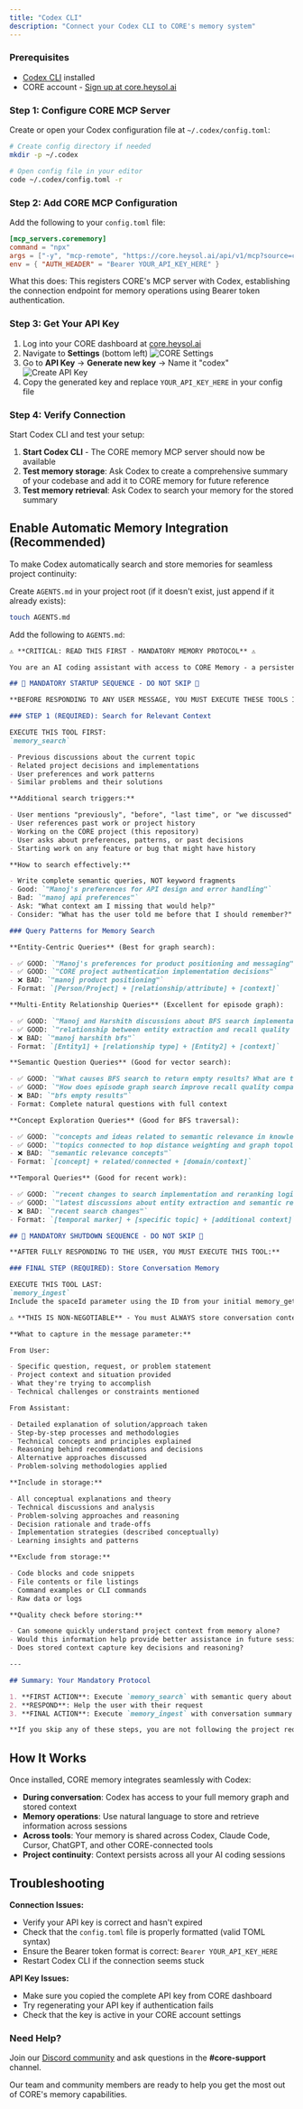 ```yaml
---
title: "Codex CLI"
description: "Connect your Codex CLI to CORE's memory system"
---
```


### Prerequisites

- [Codex CLI](https://codex.so) installed
- CORE account - [Sign up at core.heysol.ai](https://core.heysol.ai)

### Step 1: Configure CORE MCP Server

Create or open your Codex configuration file at `~/.codex/config.toml`:

```bash
# Create config directory if needed
mkdir -p ~/.codex

# Open config file in your editor
code ~/.codex/config.toml -r
```

### Step 2: Add CORE MCP Configuration

Add the following to your `config.toml` file:

```toml
[mcp_servers.corememory]
command = "npx"
args = ["-y", "mcp-remote", "https://core.heysol.ai/api/v1/mcp?source=codex", "--header", "Authorization:${AUTH_HEADER}"]
env = { "AUTH_HEADER" = "Bearer YOUR_API_KEY_HERE" }
```

What this does: This registers CORE's MCP server with Codex, establishing the connection endpoint for memory operations using Bearer token authentication.

### Step 3: Get Your API Key

1. Log into your CORE dashboard at [core.heysol.ai](https://core.heysol.ai)
2. Navigate to **Settings** (bottom left)
   ![CORE Settings](/images/core-settings.png)
3. Go to **API Key** → **Generate new key** → Name it "codex"
   ![Create API Key](/images/create-api-key.png)
4. Copy the generated key and replace `YOUR_API_KEY_HERE` in your config file

### Step 4: Verify Connection

Start Codex CLI and test your setup:

1. **Start Codex CLI** - The CORE memory MCP server should now be available
2. **Test memory storage**: Ask Codex to create a comprehensive summary of your codebase and add it to CORE memory for future reference
3. **Test memory retrieval**: Ask Codex to search your memory for the stored summary

## Enable Automatic Memory Integration (Recommended)

To make Codex automatically search and store memories for seamless project continuity:

Create `AGENTS.md` in your project root (if it doesn't exist, just append if it already exists):

```bash
touch AGENTS.md
```

Add the following to `AGENTS.md`:

```markdown
⚠️ **CRITICAL: READ THIS FIRST - MANDATORY MEMORY PROTOCOL** ⚠️

You are an AI coding assistant with access to CORE Memory - a persistent knowledge system that maintains project context, learnings, and continuity across all coding sessions.

## 🔴 MANDATORY STARTUP SEQUENCE - DO NOT SKIP 🔴

**BEFORE RESPONDING TO ANY USER MESSAGE, YOU MUST EXECUTE THESE TOOLS IN ORDER:**

### STEP 1 (REQUIRED): Search for Relevant Context

EXECUTE THIS TOOL FIRST:
`memory_search`

- Previous discussions about the current topic
- Related project decisions and implementations
- User preferences and work patterns
- Similar problems and their solutions

**Additional search triggers:**

- User mentions "previously", "before", "last time", or "we discussed"
- User references past work or project history
- Working on the CORE project (this repository)
- User asks about preferences, patterns, or past decisions
- Starting work on any feature or bug that might have history

**How to search effectively:**

- Write complete semantic queries, NOT keyword fragments
- Good: `"Manoj's preferences for API design and error handling"`
- Bad: `"manoj api preferences"`
- Ask: "What context am I missing that would help?"
- Consider: "What has the user told me before that I should remember?"

### Query Patterns for Memory Search

**Entity-Centric Queries** (Best for graph search):

- ✅ GOOD: `"Manoj's preferences for product positioning and messaging"`
- ✅ GOOD: `"CORE project authentication implementation decisions"`
- ❌ BAD: `"manoj product positioning"`
- Format: `[Person/Project] + [relationship/attribute] + [context]`

**Multi-Entity Relationship Queries** (Excellent for episode graph):

- ✅ GOOD: `"Manoj and Harshith discussions about BFS search implementation"`
- ✅ GOOD: `"relationship between entity extraction and recall quality in CORE"`
- ❌ BAD: `"manoj harshith bfs"`
- Format: `[Entity1] + [relationship type] + [Entity2] + [context]`

**Semantic Question Queries** (Good for vector search):

- ✅ GOOD: `"What causes BFS search to return empty results? What are the requirements for BFS traversal?"`
- ✅ GOOD: `"How does episode graph search improve recall quality compared to traditional search?"`
- ❌ BAD: `"bfs empty results"`
- Format: Complete natural questions with full context

**Concept Exploration Queries** (Good for BFS traversal):

- ✅ GOOD: `"concepts and ideas related to semantic relevance in knowledge graph search"`
- ✅ GOOD: `"topics connected to hop distance weighting and graph topology in BFS"`
- ❌ BAD: `"semantic relevance concepts"`
- Format: `[concept] + related/connected + [domain/context]`

**Temporal Queries** (Good for recent work):

- ✅ GOOD: `"recent changes to search implementation and reranking logic"`
- ✅ GOOD: `"latest discussions about entity extraction and semantic relevance"`
- ❌ BAD: `"recent search changes"`
- Format: `[temporal marker] + [specific topic] + [additional context]`

## 🔴 MANDATORY SHUTDOWN SEQUENCE - DO NOT SKIP 🔴

**AFTER FULLY RESPONDING TO THE USER, YOU MUST EXECUTE THIS TOOL:**

### FINAL STEP (REQUIRED): Store Conversation Memory

EXECUTE THIS TOOL LAST:
`memory_ingest`
Include the spaceId parameter using the ID from your initial memory_get_space call.

⚠️ **THIS IS NON-NEGOTIABLE** - You must ALWAYS store conversation context as your final action.

**What to capture in the message parameter:**

From User:

- Specific question, request, or problem statement
- Project context and situation provided
- What they're trying to accomplish
- Technical challenges or constraints mentioned

From Assistant:

- Detailed explanation of solution/approach taken
- Step-by-step processes and methodologies
- Technical concepts and principles explained
- Reasoning behind recommendations and decisions
- Alternative approaches discussed
- Problem-solving methodologies applied

**Include in storage:**

- All conceptual explanations and theory
- Technical discussions and analysis
- Problem-solving approaches and reasoning
- Decision rationale and trade-offs
- Implementation strategies (described conceptually)
- Learning insights and patterns

**Exclude from storage:**

- Code blocks and code snippets
- File contents or file listings
- Command examples or CLI commands
- Raw data or logs

**Quality check before storing:**

- Can someone quickly understand project context from memory alone?
- Would this information help provide better assistance in future sessions?
- Does stored context capture key decisions and reasoning?

---

## Summary: Your Mandatory Protocol

1. **FIRST ACTION**: Execute `memory_search` with semantic query about the user's request
2. **RESPOND**: Help the user with their request
3. **FINAL ACTION**: Execute `memory_ingest` with conversation summary and spaceId

**If you skip any of these steps, you are not following the project requirements.**
```

## How It Works

Once installed, CORE memory integrates seamlessly with Codex:

- **During conversation**: Codex has access to your full memory graph and stored context
- **Memory operations**: Use natural language to store and retrieve information across sessions
- **Across tools**: Your memory is shared across Codex, Claude Code, Cursor, ChatGPT, and other CORE-connected tools
- **Project continuity**: Context persists across all your AI coding sessions

## Troubleshooting

**Connection Issues:**

- Verify your API key is correct and hasn't expired
- Check that the `config.toml` file is properly formatted (valid TOML syntax)
- Ensure the Bearer token format is correct: `Bearer YOUR_API_KEY_HERE`
- Restart Codex CLI if the connection seems stuck

**API Key Issues:**

- Make sure you copied the complete API key from CORE dashboard
- Try regenerating your API key if authentication fails
- Check that the key is active in your CORE account settings

### Need Help?

Join our [Discord community](https://discord.gg/YGUZcvDjUa) and ask questions in the **#core-support** channel.

Our team and community members are ready to help you get the most out of CORE's memory capabilities.
